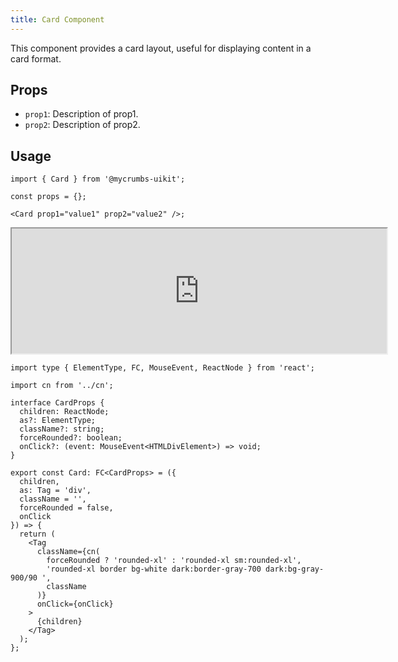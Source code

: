 ```yaml
---
title: Card Component
---
```


This component provides a card layout, useful for displaying content in a card format.

## Props

- `prop1`: Description of prop1.
- `prop2`: Description of prop2.

## Usage

```tsx
import { Card } from '@mycrumbs-uikit';

const props = {};

<Card prop1="value1" prop2="value2" />;
```

<iframe src="https://www.chromatic.com/component?appId=663a6564311e0ec20c42bab9&csfId=components-card--template&buildNumber=31&k=666cb65d3d74d74239f10ad0-1200px-interactive-true&h=12&b=-5" width="600" height="200"  rounded="12px' frameborder="0"></iframe>


```tsx
import type { ElementType, FC, MouseEvent, ReactNode } from 'react';

import cn from '../cn';

interface CardProps {
  children: ReactNode;
  as?: ElementType;
  className?: string;
  forceRounded?: boolean;
  onClick?: (event: MouseEvent<HTMLDivElement>) => void;
}

export const Card: FC<CardProps> = ({
  children,
  as: Tag = 'div',
  className = '',
  forceRounded = false,
  onClick
}) => {
  return (
    <Tag
      className={cn(
        forceRounded ? 'rounded-xl' : 'rounded-xl sm:rounded-xl',
        'rounded-xl border bg-white dark:border-gray-700 dark:bg-gray-900/90 ',
        className
      )}
      onClick={onClick}
    >
      {children}
    </Tag>
  );
};

```
